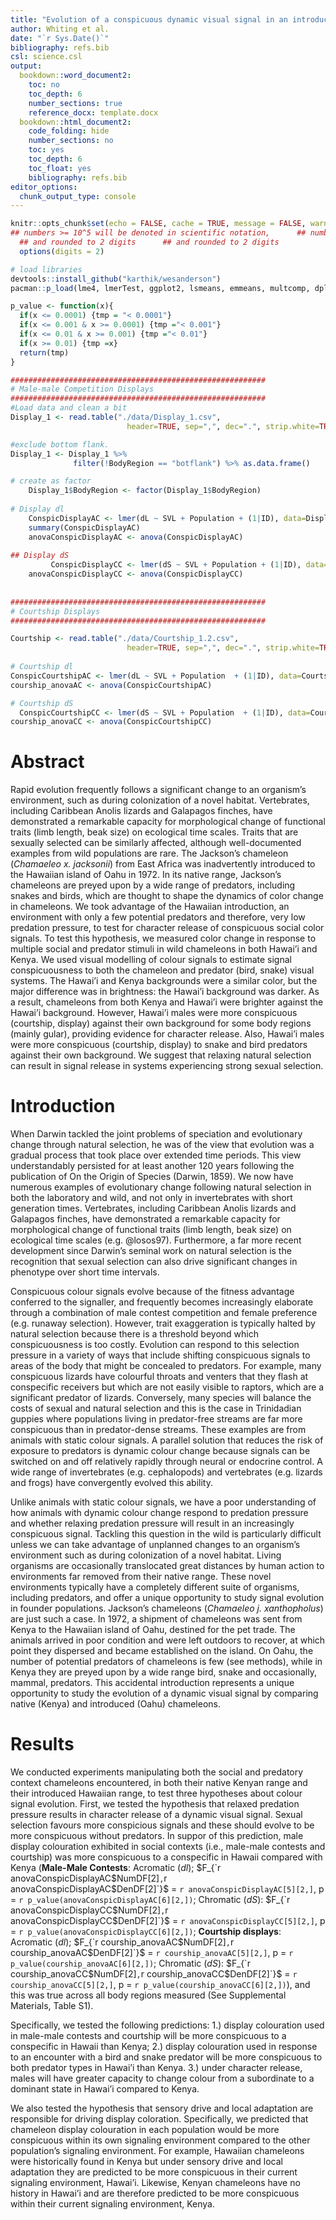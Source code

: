 ```yaml
---
title: "Evolution of a conspicuous dynamic visual signal in an introduced chameleon"
author: Whiting et al. 
date: "`r Sys.Date()`"
bibliography: refs.bib
csl: science.csl
output: 
  bookdown::word_document2:
    toc: no
    toc_depth: 6
    number_sections: true
    reference_docx: template.docx
  bookdown::html_document2:
    code_folding: hide
    number_sections: no
    toc: yes
    toc_depth: 6
    toc_float: yes
    bibliography: refs.bib
editor_options: 
  chunk_output_type: console
---
```


```r
knitr::opts_chunk$set(echo = FALSE, cache = TRUE, message = FALSE, warning = FALSE, tidy = TRUE, fig.width = 10)
## numbers >= 10^5 will be denoted in scientific notation,      ## numbers >= 10^5 will be denoted in scientific notation,
  ## and rounded to 2 digits      ## and rounded to 2 digits
  options(digits = 2)
```

```r
# load libraries
devtools::install_github("karthik/wesanderson")
pacman::p_load(lme4, lmerTest, ggplot2, lsmeans, emmeans, multcomp, dplyr, wesanderson, patchwork, latex2exp)

p_value <- function(x){
  if(x <= 0.0001) {tmp = "< 0.0001"}
  if(x <= 0.001 & x >= 0.0001) {tmp ="< 0.001"}
  if(x <= 0.01 & x >= 0.001) {tmp ="< 0.01"}
  if(x >= 0.01) {tmp =x}
  return(tmp)
}

```

```r
#########################################################
# Male-male Competition Displays
#########################################################
#Load data and clean a bit
Display_1 <- read.table("./data/Display_1.csv", 
                          header=TRUE, sep=",", dec=".", strip.white=TRUE)

#exclude bottom flank.
Display_1 <- Display_1 %>% 
              filter(!BodyRegion == "botflank") %>% as.data.frame() 

# create as factor
    Display_1$BodyRegion <- factor(Display_1$BodyRegion)
    
# Display dl
    ConspicDisplayAC <- lmer(dL ~ SVL + Population + (1|ID), data=Display_1)
    summary(ConspicDisplayAC)
    anovaConspicDisplayAC <- anova(ConspicDisplayAC)
    
## Display dS
         ConspicDisplayCC <- lmer(dS ~ SVL + Population + (1|ID), data=Display_1)
    anovaConspicDisplayCC <- anova(ConspicDisplayCC)
    
    
#########################################################
# Courtship Displays
#########################################################

Courtship <- read.table("./data/Courtship_1.2.csv", 
                          header=TRUE, sep=",", dec=".", strip.white=TRUE)
    
# Courtship dl
ConspicCourtshipAC <- lmer(dL ~ SVL + Population  + (1|ID), data=Courtship)
courship_anovaAC <- anova(ConspicCourtshipAC)

# Courtship dS
  ConspicCourtshipCC <- lmer(dS ~ SVL + Population  + (1|ID), data=Courtship)
courship_anovaCC <- anova(ConspicCourtshipCC)
```

# Abstract
Rapid evolution frequently follows a significant change to an organism’s environment, such as during colonization of a novel habitat. Vertebrates, including Caribbean Anolis lizards and Galapagos finches, have demonstrated a remarkable capacity for morphological change of functional traits (limb length, beak size) on ecological time scales. Traits that are sexually selected can be similarly affected, although well-documented examples from wild populations are rare. The Jackson’s chameleon (*Chamaeleo x. jacksonii*) from East Africa was inadvertently introduced to the Hawaiian island of Oahu in 1972. In its native range, Jackson’s chameleons are preyed upon by a wide range of predators, including snakes and birds, which are thought to shape the dynamics of color change in chameleons. We took advantage of the Hawaiian introduction, an environment with only a few potential predators and therefore, very low predation pressure, to test for character release of conspicuous social color signals. To test this hypothesis, we measured color change in response to multiple social and predator stimuli in wild chameleons in both Hawai’i and Kenya. We used visual modelling of colour signals to estimate signal conspicuousness to both the chameleon and predator (bird, snake) visual systems. The Hawai’i and Kenya backgrounds were a similar color, but the major difference was in brightness: the Hawai’i background was darker. As a result, chameleons from both Kenya and Hawai’i were brighter against the Hawai’i background. However, Hawai’i males were more conspicuous (courtship, display) against their own background for some body regions (mainly gular), providing evidence for character release. Also, Hawai’i males were more conspicuous (courtship, display) to snake and bird predators against their own background. We suggest that relaxing natural selection can result in signal release in systems experiencing strong sexual selection.

# Introduction

When Darwin tackled the joint problems of speciation and evolutionary change through natural selection, he was of the view that evolution was a gradual process that took place over extended time periods. This view understandably persisted for at least another 120 years following the publication of On the Origin of Species (Darwin, 1859). We now have numerous examples of evolutionary change following natural selection in both the laboratory and wild, and not only in invertebrates with short generation times. Vertebrates, including Caribbean Anolis lizards and Galapagos finches, have demonstrated a remarkable capacity for morphological change of functional traits (limb length, beak size) on ecological time scales (e.g. @losos97). Furthermore, a far more recent development since Darwin’s seminal work on natural selection is the recognition that sexual selection can also drive significant changes in phenotype over short time intervals. 

Conspicuous colour signals evolve because of the fitness advantage conferred to the signaller, and frequently becomes increasingly elaborate through a combination of male contest competition and female preference (e.g. runaway selection). However, trait exaggeration is typically halted by natural selection because there is a threshold beyond which conspicuousness is too costly. Evolution can respond to this selection pressure in a variety of ways that include shifting conspicuous signals to areas of the body that might be concealed to predators. For example, many conspicuous lizards have colourful throats and venters that they flash at conspecific receivers but which are not easily visible to raptors, which are a significant predator of lizards. Conversely, many species will balance the costs of sexual and natural selection and this is the case in Trinidadian guppies where populations living in predator-free streams are far more conspicuous than in predator-dense streams. These examples are from animals with static colour signals. A parallel solution that reduces the risk of exposure to predators is dynamic colour change because signals can be switched on and off relatively rapidly through neural or endocrine control. A wide range of invertebrates (e.g. cephalopods) and vertebrates (e.g. lizards and frogs) have convergently evolved this ability.  

Unlike animals with static colour signals, we have a poor understanding of how animals with dynamic colour change respond to predation pressure and whether relaxing predation pressure will result in an increasingly conspicuous signal. Tackling this question in the wild is particularly difficult unless we can take advantage of unplanned changes to an organism’s environment such as during colonization of a novel habitat. Living organisms are occasionally translocated great distances by human action to environments far removed from their native range. These novel environments typically have a completely different suite of organisms, including predators, and offer a unique opportunity to study signal evolution in founder populations. Jackson’s chameleons (*Chamaeleo j. xanthopholus*) are just such a case. In 1972, a shipment of chameleons was sent from Kenya to the Hawaiian island of Oahu, destined for the pet trade. The animals arrived in poor condition and were left outdoors to recover, at which point they dispersed and became established on the island. On Oahu, the number of potential predators of chameleons is few (see methods), while in Kenya they are preyed upon by a wide range bird, snake and occasionally, mammal, predators.  This accidental introduction represents a unique opportunity to study the evolution of a dynamic visual signal by comparing native (Kenya) and introduced (Oahu) chameleons. 

# Results

We conducted experiments manipulating both the social and predatory context chameleons encountered, in both their native Kenyan range and their introduced Hawaiian range, to test three hypotheses about colour signal evolution. First, we tested the hypothesis that relaxed predation pressure results in character release of a dynamic visual signal. Sexual selection favours more conspicious signals and these should evolve to be more conspicuous without predators. In suppor of this prediction, male display colouration exhibited in social contexts (i.e., male-male contests and courtship) was more conspicuous to a conspecific in Hawaii compared with Kenya (**Male-Male Contests**: Acromatic ($dl$); $F_{`r anovaConspicDisplayAC$NumDF[2]`,`r anovaConspicDisplayAC$DenDF[2]`}$ = `r anovaConspicDisplayAC[5][2,]`, p = `r p_value(anovaConspicDisplayAC[6][2,])`; Chromatic ($dS$): $F_{`r anovaConspicDisplayCC$NumDF[2]`,`r anovaConspicDisplayCC$DenDF[2]`}$ = `r anovaConspicDisplayCC[5][2,]`, p = `r p_value(anovaConspicDisplayCC[6][2,])`; **Courtship displays**: Acromatic ($dl$); $F_{`r courship_anovaAC$NumDF[2]`,`r courship_anovaAC$DenDF[2]`}$ = `r courship_anovaAC[5][2,]`, p = `r p_value(courship_anovaAC[6][2,])`; Chromatic ($dS$): $F_{`r courship_anovaCC$NumDF[2]`,`r courship_anovaCC$DenDF[2]`}$ = `r courship_anovaCC[5][2,]`, p = `r p_value(courship_anovaCC[6][2,])`), and this was true across all body regions measured (See Supplemental Materials, Table S1). 




Specifically, we tested the following predictions: 1.) display colouration used in male-male contests and courtship will be more conspicuous to a conspecific in Hawaii than Kenya; 2.) display colouration used in response to an encounter with a bird and snake predator will be more conspicuous to both predator types in Hawai’i than Kenya. 3.) under character release, males will have greater capacity to change colour from a subordinate to a dominant state in Hawai’i compared to Kenya.
    
We also tested the hypothesis that sensory drive and local adaptation are responsible for driving display coloration. Specifically, we predicted that chameleon display colouration in each population would be more conspicuous within its own signaling environment compared to the other population’s signaling environment. For example, Hawaiian chameleons were historically found in Kenya but under sensory drive and local adaptation they are predicted to be more conspicuous in their current signaling environment, Hawai’i. Likewise, Kenyan chameleons have no history in Hawai’i and are therefore predicted to be more conspicuous within their current signaling environment, Kenya. 


